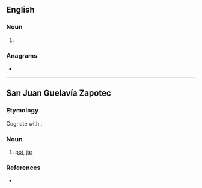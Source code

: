 {{also|Gues|gués|guês|gües}}
==English==

===Noun===
{{head|en|noun form}}

# {{plural of|en|gue}}

===Anagrams===
* {{anagrams|en|a=egsu|Egus|Guse|Segu}}
----
==San Juan Guelavía Zapotec==

===Etymology===
Cognate with {{cog|zpc|yëso'}}.

===Noun===
{{head|zab|noun}}

# [[pot]], [[jar]]

===References===
* {{R:López, Jones & Jones 2012|pages=15}}